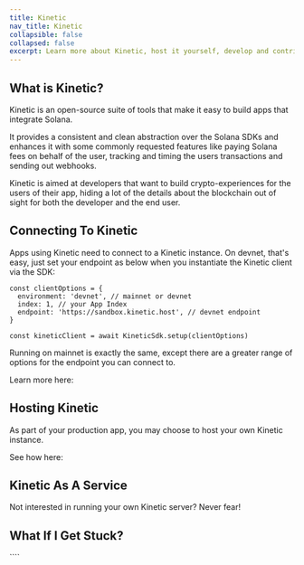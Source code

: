 ```yaml
---
title: Kinetic
nav_title: Kinetic
collapsible: false
collapsed: false
excerpt: Learn more about Kinetic, host it yourself, develop and contribute.
---
```


## What is Kinetic?

Kinetic is an open-source suite of tools that make it easy to build apps that integrate Solana.

It provides a consistent and clean abstraction over the Solana SDKs and enhances it with some commonly requested features like paying Solana fees on behalf of the user, tracking and timing the users transactions and sending out webhooks.

Kinetic is aimed at developers that want to build crypto-experiences for the users of their app, hiding a lot of the details about the blockchain out of sight for both the developer and the end user.

<div className="mt-8 grid gap-6 md:grid-cols-2">
  <NavCard
    title="Build Apps with Kinetic"
    subtitle="Make your own app with our best in class SDKs"
    svgFile="kin-circle-white"
    link={{ url: '/docs/developers', label: 'Get building...' }}
  />
</div>

## Connecting To Kinetic

Apps using Kinetic need to connect to a Kinetic instance. On devnet, that's easy, just set your endpoint as below when you instantiate the Kinetic client via the SDK:

```TS
const clientOptions = {
  environment: 'devnet', // mainnet or devnet
  index: 1, // your App Index
  endpoint: 'https://sandbox.kinetic.host', // devnet endpoint
}

const kineticClient = await KineticSdk.setup(clientOptions)

```

Running on mainnet is exactly the same, except there are a greater range of options for the endpoint you can connect to.

Learn more here:

<div className="mt-8 grid gap-6 md:grid-cols-2">
  <NavCard
    title="Kinetic in Production"
    subtitle="Learn how to connect your app to Kinetic on mainnet"
    svgFile="kin-circle-white"
    link={{ url: '/docs/kinetic/kinetic-in-production', label: 'Get producing...' }}
  />
</div>

## Hosting Kinetic

As part of your production app, you may choose to host your own Kinetic instance.

See how here:

<div className="mt-8 grid gap-6 md:grid-cols-2">
  <NavCard
    title="Host Kinetic"
    subtitle="Learn how to host your own Kinetic instance"
    svgFile="server-solid"
    link={{ url: '/docs/kinetic/kinetic-hosting', label: 'Time to Deploy!' }}
  />
  <NavCard
    title="Configure Kinetic"
    subtitle="Set your Environment Variables and use Kinetic Manager to configure and manage your Kinetic instance."
    svgFile="screwdriver-wrench-solid"
    link={{ url: '/docs/kinetic/kinetic-configuration', label: 'Get fiddling...' }}
  />
  <NavCard
    title="Kinetic Development"
    subtitle="Develop with Kinetic on your own machine"
    svgFile="docker-brands"
    link={{ url: '/docs/kinetic/kinetic-hosting#running-kinetic-locally', label: 'Go Local' }}
  />
</div>

## Kinetic As A Service

Not interested in running your own Kinetic server? Never fear!

<div className="mt-8 grid gap-6 md:grid-cols-2">
  <NavCard
    title="Kinetic As A Service"
    subtitle="Connect to a Kinetic Service hosted by a 3rd party."
    svgFile="globe-solid"
    link={{ url: '/docs/kinetic/kinetic-as-a-service', label: 'See more' }}
  />
</div>

## What If I Get Stuck?

<Help />
````
